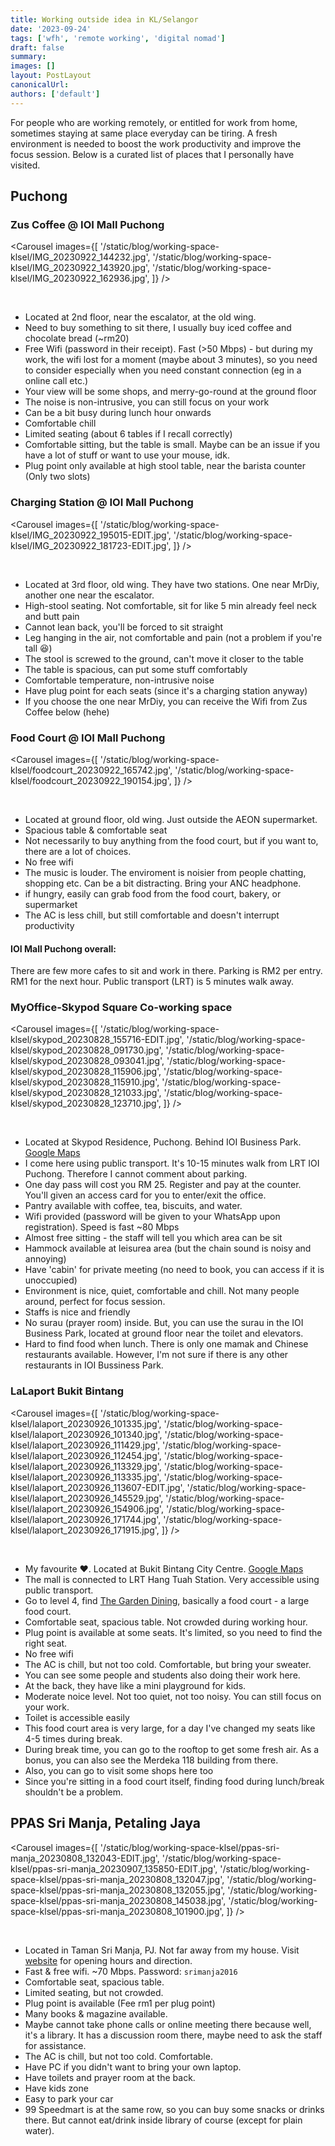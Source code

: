 ```yaml
---
title: Working outside idea in KL/Selangor
date: '2023-09-24'
tags: ['wfh', 'remote working', 'digital nomad']
draft: false
summary:
images: []
layout: PostLayout
canonicalUrl:
authors: ['default']
---
```



For people who are working remotely, or entitled for work from home, sometimes staying at same place everyday can be tiring. A
fresh environment is needed to boost the work productivity and improve the focus session. Below is a curated list of places
that I personally have visited.

## Puchong

### Zus Coffee @ IOI Mall Puchong

<Carousel
  images={[
    '/static/blog/working-space-klsel/IMG_20230922_144232.jpg',
    '/static/blog/working-space-klsel/IMG_20230922_143920.jpg',
    '/static/blog/working-space-klsel/IMG_20230922_162936.jpg',
  ]}
/>

<br />

- Located at 2nd floor, near the escalator, at the old wing.
- Need to buy something to sit there, I usually buy iced coffee and chocolate bread (~rm20)
- Free Wifi (password in their receipt). Fast (>50 Mbps) - but during my work, the wifi lost for a moment (maybe about 3 minutes), so
  you need to consider especially when you need constant connection (eg in a online call etc.)
- Your view will be some shops, and merry-go-round at the ground floor
- The noise is non-intrusive, you can still focus on your work
- Can be a bit busy during lunch hour onwards
- Comfortable chill
- Limited seating (about 6 tables if I recall correctly)
- Comfortable sitting, but the table is small. Maybe can be an issue if you have a lot of stuff or want to use your mouse, idk.
- Plug point only available at high stool table, near the barista counter (Only two slots)

### Charging Station @ IOI Mall Puchong

<Carousel
  images={[
    '/static/blog/working-space-klsel/IMG_20230922_195015-EDIT.jpg',
    '/static/blog/working-space-klsel/IMG_20230922_181723-EDIT.jpg',
  ]}
/>

<br />

- Located at 3rd floor, old wing. They have two stations. One near MrDiy, another one near the escalator.
- High-stool seating. Not comfortable, sit for like 5 min already feel neck and butt pain
- Cannot lean back, you'll be forced to sit straight
- Leg hanging in the air, not comfortable and pain (not a problem if you're tall 😆)
- The stool is screwed to the ground, can't move it closer to the table
- The table is spacious, can put some stuff comfortably
- Comfortable temperature, non-intrusive noise
- Have plug point for each seats (since it's a charging station anyway)
- If you choose the one near MrDiy, you can receive the Wifi from Zus Coffee below (hehe)

### Food Court @ IOI Mall Puchong

<Carousel
  images={[
    '/static/blog/working-space-klsel/foodcourt_20230922_165742.jpg',
    '/static/blog/working-space-klsel/foodcourt_20230922_190154.jpg',
  ]}
/>

<br />

- Located at ground floor, old wing. Just outside the AEON supermarket.
- Spacious table & comfortable seat
- Not necessarily to buy anything from the food court, but if you want to, there are a lot of choices.
- No free wifi
- The music is louder. The enviroment is noisier from people chatting, shopping etc. Can be a bit distracting. Bring your ANC headphone.
- if hungry, easily can grab food from the food court, bakery, or supermarket
- The AC is less chill, but still comfortable and doesn't interrupt productivity

#### IOI Mall Puchong overall:

There are few more cafes to sit and work in there. Parking is RM2 per entry. RM1 for the next hour. Public transport (LRT) is
5 minutes walk away.

### MyOffice-Skypod Square Co-working space

<Carousel
  images={[
    '/static/blog/working-space-klsel/skypod_20230828_155716-EDIT.jpg',
    '/static/blog/working-space-klsel/skypod_20230828_091730.jpg',
    '/static/blog/working-space-klsel/skypod_20230828_093041.jpg',
    '/static/blog/working-space-klsel/skypod_20230828_115906.jpg',
    '/static/blog/working-space-klsel/skypod_20230828_115910.jpg',
    '/static/blog/working-space-klsel/skypod_20230828_121033.jpg',
    '/static/blog/working-space-klsel/skypod_20230828_123710.jpg',
  ]}
/>

<br />

- Located at Skypod Residence, Puchong. Behind IOI Business Park. [Google Maps](https://maps.app.goo.gl/oMuf4SywBn1EDgVo7)
- I come here using public transport. It's 10-15 minutes walk from LRT IOI Puchong. Therefore I cannot comment about parking.
- One day pass will cost you RM 25. Register and pay at the counter. You'll given an access card for you to enter/exit the office.
- Pantry available with coffee, tea, biscuits, and water.
- Wifi provided (password will be given to your WhatsApp upon registration). Speed is fast ~80 Mbps
- Almost free sitting - the staff will tell you which area can be sit
- Hammock available at leisurea area (but the chain sound is noisy and annoying)
- Have 'cabin' for private meeting (no need to book, you can access if it is unoccupied)
- Environment is nice, quiet, comfortable and chill. Not many people around, perfect for focus session.
- Staffs is nice and friendly
- No surau (prayer room) inside. But, you can use the surau in the IOI Business Park, located at ground floor near the toilet and elevators.
- Hard to find food when lunch. There is only one mamak and Chinese restaurants available. However, I'm not sure if there is any other restaurants in IOI Bussiness Park.

### LaLaport Bukit Bintang

<Carousel
  images={[
    '/static/blog/working-space-klsel/lalaport_20230926_101335.jpg',
    '/static/blog/working-space-klsel/lalaport_20230926_101340.jpg',
    '/static/blog/working-space-klsel/lalaport_20230926_111429.jpg',
    '/static/blog/working-space-klsel/lalaport_20230926_112454.jpg',
    '/static/blog/working-space-klsel/lalaport_20230926_113329.jpg',
    '/static/blog/working-space-klsel/lalaport_20230926_113335.jpg',
    '/static/blog/working-space-klsel/lalaport_20230926_113607-EDIT.jpg',
    '/static/blog/working-space-klsel/lalaport_20230926_145529.jpg',
    '/static/blog/working-space-klsel/lalaport_20230926_154906.jpg',
    '/static/blog/working-space-klsel/lalaport_20230926_171744.jpg',
    '/static/blog/working-space-klsel/lalaport_20230926_171915.jpg',
  ]}
/>

<br />

- My favourite ❤️. Located at Bukit Bintang City Centre. [Google Maps](https://maps.app.goo.gl/dmYDiPvpELG9CiWF8)
- The mall is connected to LRT Hang Tuah Station. Very accessible using public transport.
- Go to level 4, find [The Garden Dining](https://maps.app.goo.gl/eR1pb1cQ5YLqFigK6), basically a food court - a large food court.
- Comfortable seat, spacious table. Not crowded during working hour.
- Plug point is available at some seats. It's limited, so you need to find the right seat.
- No free wifi
- The AC is chill, but not too cold. Comfortable, but bring your sweater.
- You can see some people and students also doing their work here.
- At the back, they have like a mini playground for kids.
- Moderate noice level. Not too quiet, not too noisy. You can still focus on your work.
- Toilet is accessible easily
- This food court area is very large, for a day I've changed my seats like 4-5 times during break.
- During break time, you can go to the rooftop to get some fresh air. As a bonus, you can also see the Merdeka 118 building from there.
- Also, you can go to visit some shops here too
- Since you're sitting in a food court itself, finding food during lunch/break shouldn't be a problem.

## PPAS Sri Manja, Petaling Jaya

<Carousel
  images={[
    '/static/blog/working-space-klsel/ppas-sri-manja_20230808_132043-EDIT.jpg',
    '/static/blog/working-space-klsel/ppas-sri-manja_20230907_135850-EDIT.jpg',
    '/static/blog/working-space-klsel/ppas-sri-manja_20230808_132047.jpg',
    '/static/blog/working-space-klsel/ppas-sri-manja_20230808_132055.jpg',
    '/static/blog/working-space-klsel/ppas-sri-manja_20230808_145038.jpg',
    '/static/blog/working-space-klsel/ppas-sri-manja_20230808_101900.jpg',
  ]}
/>

<br />

- Located in Taman Sri Manja, PJ. Not far away from my house. Visit [website](https://www.ppas.gov.my/listings/perpustakaan-komuniti-sri-manja/) for opening hours and direction.
- Fast & free wifi. ~70 Mbps. Password: `srimanja2016`
- Comfortable seat, spacious table.
- Limited seating, but not crowded.
- Plug point is available (Fee rm1 per plug point)
- Many books & magazine available.
- Maybe cannot take phone calls or online meeting there because well, it's a library. It has a discussion room there, maybe need to ask the staff for assistance.
- The AC is chill, but not too cold. Comfortable.
- Have PC if you didn't want to bring your own laptop.
- Have toilets and prayer room at the back.
- Have kids zone
- Easy to park your car
- 99 Speedmart is at the same row, so you can buy some snacks or drinks there. But cannot eat/drink inside library of course (except for plain water).
